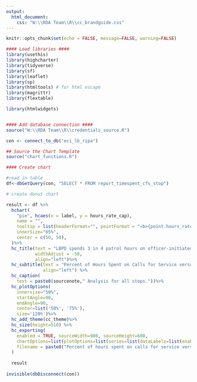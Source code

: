 ```yaml
---
output:
  html_document:
    css: "W:\\RDA Team\\R\\cc_brandguide.css"
---
```


<link href="https://fonts.googleapis.com/css2?family=Inter:wght@100;200;300;400;500;600;700;800;900&display=swap" rel="stylesheet">

```r
knitr::opts_chunk$set(echo = FALSE, message=FALSE, warning=FALSE)

#### Load libraries ####
library(usethis)
library(highcharter)
library(tidyverse)
library(sf)
library(leaflet)
library(sp)
library(htmltools) # for html escape
library(magrittr)
library(flextable)

library(htmlwidgets)


#### Add database connection ####
source("W:\\RDA Team\\R\\credentials_source.R")

con <- connect_to_db("eci_lb_ripa")

## Source the Chart Template
source("chart_functions.R")

```

```r
#### Create chart

#read in table
df<-dbGetQuery(con, "SELECT * FROM report_timespent_cfs_stop")

# create donut chart

result <- df %>%
  hchart(
    "pie", hcaes(x = label, y = hours_rate_cap),
    name = "",
    tooltip = list(headerFormat="", pointFormat = "<b>{point.hours_rate_cap:.1f}%</b> of hours are spent on <b>{point.label}</b>, or a total of {point.hours_count_cap:,.1f} hours"),
    innerSize="65%",
    center = c(50, 50), 
  )%>% 
  hc_title(text = "LBPD spends 3 in 4 patrol hours on officer-initiated stops.",      
           widthAdjust = -50,
           align="left")%>%
  hc_subtitle(text = "Percent of Hours Spent on Calls for Service versus Officer-initiated Stops",
              align="left") %>%
  hc_caption(
    text = paste0(sourcenote," Analysis for all stops."))%>%
  hc_plotOptions(
    innersize="50%", 
    startAngle=90, 
    endAngle=90,
    center=list('50%', '75%'),
    size='120%')%>%
  hc_add_theme(cc_theme)%>%
  hc_size(height=510) %>%
  hc_exporting(
    enabled = TRUE, sourceWidth=900, sourceHeight=600, 
    chartOptions=list(plotOptions=list(series=list(dataLabels=list(enabled=TRUE, format='{point.hours_rate_cap:.1f}%')))),
    filename = paste0("Percent of hours spent on calls for service versus officer-initiated stops","_Catalyst California, catalystcalifornia.org, 2023.")
  )
  
  result
  
invisible(dbDisconnect(con))
  
```

<script>
  document.querySelectorAll('.highchart').forEach((e) => {
    e.style.width = '100%';
  })
  document.querySelectorAll('.highchart').forEach((e) => {
    e.style.height = '100%';
  })
</script>